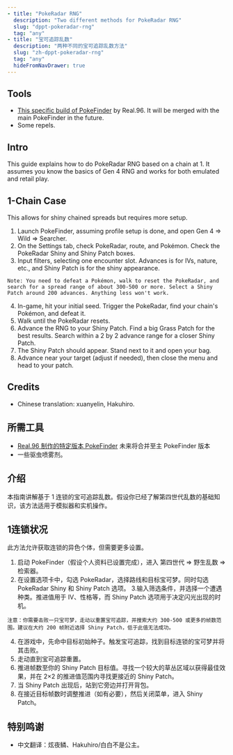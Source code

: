 ```yaml
---
- title: "PokeRadar RNG"
  description: "Two different methods for PokeRadar RNG"
  slug: "dppt-pokeradar-rng"
  tag: "any"
- title: "宝可追踪乱数"
  description: "两种不同的宝可追踪乱数方法"
  slug: "zh-dppt-pokeradar-rng"
  tag: "any"
  hideFromNavDrawer: true
---
```


<LanguageButton enSlug="/dppt-pokeradar-rng" zhSlug="/zh-dppt-pokeradar-rng"/>

<ShowIf slug="/dppt-pokeradar-rng">

## Tools

- [This specific build of PokeFinder](https://mega.nz/file/cwY10TqT#qZxPCoSMGo64Xrw6TdAywqbBeUOk0il53MavrFqKr0Q) by Real.96. It will be merged with the main PokeFinder in the future.
- Some repels.

## Intro

This guide explains how to do PokeRadar RNG based on a chain at 1. It assumes you know the basics of Gen 4 RNG and works for both emulated and retail play.

## 1-Chain Case

This allows for shiny chained spreads but requires more setup.

1. Launch PokeFinder, assuming profile setup is done, and open Gen 4 => Wild => Searcher.
2. On the Settings tab, check PokeRadar, route, and Pokémon. Check the PokeRadar Shiny and Shiny Patch boxes.
3. Input filters, selecting one encounter slot. Advances is for IVs, nature, etc., and Shiny Patch is for the shiny appearance.

```
Note: You need to defeat a Pokémon, walk to reset the PokeRadar, and search for a spread range of about 300-500 or more. Select a Shiny Patch around 200 advances. Anything less won't work.
```

4. In-game, hit your initial seed. Trigger the PokeRadar, find your chain's Pokémon, and defeat it.
5. Walk until the PokeRadar resets.
6. Advance the RNG to your Shiny Patch. Find a big Grass Patch for the best results. Search within a 2 by 2 advance range for a closer Shiny Patch.
7. The Shiny Patch should appear. Stand next to it and open your bag.
8. Advance near your target (adjust if needed), then close the menu and head to your patch.

## Credits

- Chinese translation: xuanyelin, Hakuhiro.

</ShowIf>

<ShowIf slug="/zh-dppt-pokeradar-rng">

## 所需工具

- [Real.96 制作的特定版本 PokeFinder](https://mega.nz/file/cwY10TqT#qZxPCoSMGo64Xrw6TdAywqbBeUOk0il53MavrFqKr0Q) 未来将合并至主 PokeFinder 版本
- 一些驱虫喷雾剂。

## 介绍

本指南讲解基于 1 连锁的宝可追踪乱数。假设你已经了解第四世代乱数的基础知识，该方法适用于模拟器和实机操作。

## 1连锁状况

此方法允许获取连锁的异色个体，但需要更多设置。

1. 启动 PokeFinder（假设个人资料已设置完成），进入 第四世代 => 野生乱数 => 检索器。
2. 在设置选项卡中，勾选 PokeRadar，选择路线和目标宝可梦。同时勾选 PokeRadar Shiny 和 Shiny Patch 选项。
3.输入筛选条件，并选择一个遭遇种类。推进值用于 IV、性格等，而 Shiny Patch 选项用于决定闪光出现的时机。

```
注意：你需要击败一只宝可梦，走动以重置宝可追踪，并搜索大约 300-500 或更多的帧数范围。建议在大约 200 帧附近选择 Shiny Patch，低于此值无法成功。  
```

4. 在游戏中，先命中目标初始种子。触发宝可追踪，找到目标连锁的宝可梦并将其击败。
5. 走动直到宝可追踪重置。
6. 推进帧数至你的 Shiny Patch 目标值。寻找一个较大的草丛区域以获得最佳效果，并在 2×2 的推进值范围内寻找更接近的 Shiny Patch。
7. 当 Shiny Patch 出现后，站到它旁边并打开背包。
8. 在接近目标帧数时调整推进（如有必要），然后关闭菜单，进入 Shiny Patch。

## 特别鸣谢

- 中文翻译：炫夜鳞、Hakuhiro/白白不是公主。

</ShowIf>